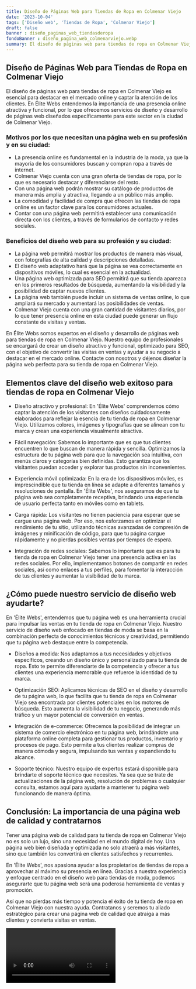 ```yaml
---
title: Diseño de Páginas Web para Tiendas de Ropa en Colmenar Viejo
date: '2023-10-04'
tags: ['Diseño web', 'Tiendas de Ropa', 'Colmenar Viejo']
draft: false
banner : diseño_paginas_web_tiendasderopa
fondoBanner : diseño_pagina_web_colmenarviejo.webp
summary: El diseño de páginas web para tiendas de ropa en Colmenar Viejo es esencial para destacar en el mercado online y captar la atención de los clientes. En Élite Webs entendemos la importancia de una presencia online atractiva y funcional, por lo que ofrecemos servicios de diseño y desarrollo de páginas web diseñados específicamente para este sector en la ciudad de Colmenar Viejo.
---
```


## Diseño de Páginas Web para Tiendas de Ropa en Colmenar Viejo

El diseño de páginas web para tiendas de ropa en Colmenar Viejo es esencial para destacar en el mercado online y captar la atención de los clientes. En Élite Webs entendemos la importancia de una presencia online atractiva y funcional, por lo que ofrecemos servicios de diseño y desarrollo de páginas web diseñados específicamente para este sector en la ciudad de Colmenar Viejo.

### Motivos por los que necesitan una página web en su profesión y en su ciudad:

- La presencia online es fundamental en la industria de la moda, ya que la mayoría de los consumidores buscan y compran ropa a través de internet.
- Colmenar Viejo cuenta con una gran oferta de tiendas de ropa, por lo que es necesario destacar y diferenciarse del resto.
- Con una página web podrán mostrar su catálogo de productos de manera más amplia y atractiva, llegando a un público más amplio.
- La comodidad y facilidad de compra que ofrecen las tiendas de ropa online es un factor clave para los consumidores actuales.
- Contar con una página web permitirá establecer una comunicación directa con los clientes, a través de formularios de contacto y redes sociales.

### Beneficios del diseño web para su profesión y su ciudad:

- La página web permitirá mostrar los productos de manera más visual, con fotografías de alta calidad y descripciones detalladas.
- El diseño web adaptativo hará que la página se vea correctamente en dispositivos móviles, lo cual es esencial en la actualidad.
- Una página web optimizada para SEO permitirá que su tienda aparezca en los primeros resultados de búsqueda, aumentando la visibilidad y la posibilidad de captar nuevos clientes.
- La página web también puede incluir un sistema de ventas online, lo que ampliará su mercado y aumentará las posibilidades de ventas.
- Colmenar Viejo cuenta con una gran cantidad de visitantes diarios, por lo que tener presencia online en esta ciudad puede generar un flujo constante de visitas y ventas.

En Élite Webs somos expertos en el diseño y desarrollo de páginas web para tiendas de ropa en Colmenar Viejo. Nuestro equipo de profesionales se encargará de crear un diseño atractivo y funcional, optimizado para SEO, con el objetivo de convertir las visitas en ventas y ayudar a su negocio a destacar en el mercado online. Contacte con nosotros y déjenos diseñar la página web perfecta para su tienda de ropa en Colmenar Viejo.

<GifSeo />

<Cta />

## Elementos clave del diseño web exitoso para tiendas de ropa en Colmenar Viejo

- Diseño atractivo y profesional: En 'Élite Webs' comprendemos cómo captar la atención de los visitantes con diseños cuidadosamente elaborados para reflejar la esencia de tu tienda de ropa en Colmenar Viejo. Utilizamos colores, imágenes y tipografías que se alinean con tu marca y crean una experiencia visualmente atractiva.

- Fácil navegación: Sabemos lo importante que es que tus clientes encuentren lo que buscan de manera rápida y sencilla. Optimizamos la estructura de tu página web para que la navegación sea intuitiva, con menús claros y categorías bien definidas. Esto garantiza que los visitantes puedan acceder y explorar tus productos sin inconvenientes.

- Experiencia móvil optimizada: En la era de los dispositivos móviles, es imprescindible que tu tienda en línea se adapte a diferentes tamaños y resoluciones de pantalla. En 'Élite Webs', nos aseguramos de que tu página web sea completamente receptiva, brindando una experiencia de usuario perfecta tanto en móviles como en tablets.

- Carga rápida: Los visitantes no tienen paciencia para esperar que se cargue una página web. Por eso, nos esforzamos en optimizar el rendimiento de tu sitio, utilizando técnicas avanzadas de compresión de imágenes y minificación de código, para que tu página cargue rápidamente y no pierdas posibles ventas por tiempos de espera.

- Integración de redes sociales: Sabemos lo importante que es para tu tienda de ropa en Colmenar Viejo tener una presencia activa en las redes sociales. Por ello, implementamos botones de compartir en redes sociales, así como enlaces a tus perfiles, para fomentar la interacción de tus clientes y aumentar la visibilidad de tu marca.

## ¿Cómo puede nuestro servicio de diseño web ayudarte?

En 'Élite Webs', entendemos que tu página web es una herramienta crucial para impulsar las ventas en tu tienda de ropa en Colmenar Viejo. Nuestro servicio de diseño web enfocado en tiendas de moda se basa en la combinación perfecta de conocimientos técnicos y creatividad, permitiendo que tu página web destaque entre la competencia.

- Diseños a medida: Nos adaptamos a tus necesidades y objetivos específicos, creando un diseño único y personalizado para tu tienda de ropa. Esto te permite diferenciarte de la competencia y ofrecer a tus clientes una experiencia memorable que refuerce la identidad de tu marca.

- Optimización SEO: Aplicamos técnicas de SEO en el diseño y desarrollo de tu página web, lo que facilita que tu tienda de ropa en Colmenar Viejo sea encontrada por clientes potenciales en los motores de búsqueda. Esto aumenta la visibilidad de tu negocio, generando más tráfico y un mayor potencial de conversión en ventas.

- Integración de e-commerce: Ofrecemos la posibilidad de integrar un sistema de comercio electrónico en tu página web, brindándote una plataforma online completa para gestionar tus productos, inventario y procesos de pago. Esto permite a tus clientes realizar compras de manera cómoda y segura, impulsando tus ventas y expandiendo tu alcance.

- Soporte técnico: Nuestro equipo de expertos estará disponible para brindarte el soporte técnico que necesites. Ya sea que se trate de actualizaciones de la página web, resolución de problemas o cualquier consulta, estamos aquí para ayudarte a mantener tu página web funcionando de manera óptima.

## Conclusión: La importancia de una página web de calidad y contratarnos

Tener una página web de calidad para tu tienda de ropa en Colmenar Viejo no es solo un lujo, sino una necesidad en el mundo digital de hoy. Una página web bien diseñada y optimizada no solo atraerá a más visitantes, sino que también los convertirá en clientes satisfechos y recurrentes.

En 'Élite Webs', nos apasiona ayudar a los propietarios de tiendas de ropa a aprovechar al máximo su presencia en línea. Gracias a nuestra experiencia y enfoque centrado en el diseño web para tiendas de moda, podemos asegurarte que tu página web será una poderosa herramienta de ventas y promoción.

Así que no pierdas más tiempo y potencia el éxito de tu tienda de ropa en Colmenar Viejo con nuestra ayuda. Contratanos y seremos tu aliado estratégico para crear una página web de calidad que atraiga a más clientes y convierta visitas en ventas.

<Video />

<CtaBot job='Tiendas de Ropa' city='Colmenar Viejo'/>

<Gmaps query='Colmenar Viejo+españa+maps' />